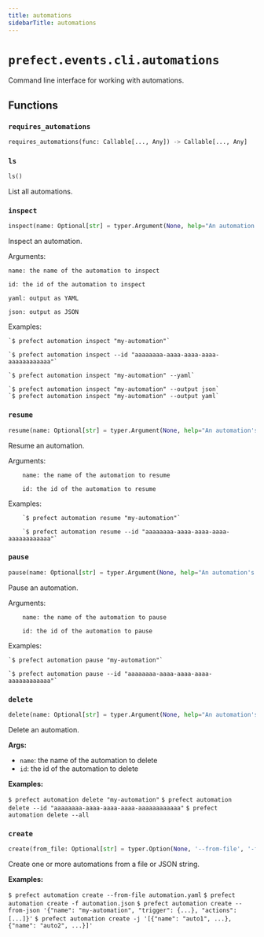 ```yaml
---
title: automations
sidebarTitle: automations
---
```


# `prefect.events.cli.automations`



Command line interface for working with automations.


## Functions

### `requires_automations` <sup><a href="https://github.com/PrefectHQ/prefect/blob/main/src/prefect/events/cli/automations.py#L33" target="_blank"><Icon icon="github" style="width: 14px; height: 14px;" /></a></sup>

```python
requires_automations(func: Callable[..., Any]) -> Callable[..., Any]
```

### `ls` <sup><a href="https://github.com/PrefectHQ/prefect/blob/main/src/prefect/events/cli/automations.py#L48" target="_blank"><Icon icon="github" style="width: 14px; height: 14px;" /></a></sup>

```python
ls()
```


List all automations.


### `inspect` <sup><a href="https://github.com/PrefectHQ/prefect/blob/main/src/prefect/events/cli/automations.py#L107" target="_blank"><Icon icon="github" style="width: 14px; height: 14px;" /></a></sup>

```python
inspect(name: Optional[str] = typer.Argument(None, help="An automation's name"), id: Optional[str] = typer.Option(None, '--id', help="An automation's id"), yaml: bool = typer.Option(False, '--yaml', help='Output as YAML'), json: bool = typer.Option(False, '--json', help='Output as JSON'), output: Optional[str] = typer.Option(None, '--output', '-o', help='Specify an output format. Currently supports: json, yaml'))
```


Inspect an automation.

Arguments:

    name: the name of the automation to inspect

    id: the id of the automation to inspect

    yaml: output as YAML

    json: output as JSON

Examples:

    `$ prefect automation inspect "my-automation"`

    `$ prefect automation inspect --id "aaaaaaaa-aaaa-aaaa-aaaa-aaaaaaaaaaaa"`

    `$ prefect automation inspect "my-automation" --yaml`

    `$ prefect automation inspect "my-automation" --output json`
    `$ prefect automation inspect "my-automation" --output yaml`


### `resume` <sup><a href="https://github.com/PrefectHQ/prefect/blob/main/src/prefect/events/cli/automations.py#L192" target="_blank"><Icon icon="github" style="width: 14px; height: 14px;" /></a></sup>

```python
resume(name: Optional[str] = typer.Argument(None, help="An automation's name"), id: Optional[str] = typer.Option(None, '--id', help="An automation's id"))
```


Resume an automation.

Arguments:

        name: the name of the automation to resume

        id: the id of the automation to resume

Examples:

        `$ prefect automation resume "my-automation"`

        `$ prefect automation resume --id "aaaaaaaa-aaaa-aaaa-aaaa-aaaaaaaaaaaa"`


### `pause` <sup><a href="https://github.com/PrefectHQ/prefect/blob/main/src/prefect/events/cli/automations.py#L247" target="_blank"><Icon icon="github" style="width: 14px; height: 14px;" /></a></sup>

```python
pause(name: Optional[str] = typer.Argument(None, help="An automation's name"), id: Optional[str] = typer.Option(None, '--id', help="An automation's id"))
```


Pause an automation.

Arguments:

        name: the name of the automation to pause

        id: the id of the automation to pause

Examples:

    `$ prefect automation pause "my-automation"`

    `$ prefect automation pause --id "aaaaaaaa-aaaa-aaaa-aaaa-aaaaaaaaaaaa"`


### `delete` <sup><a href="https://github.com/PrefectHQ/prefect/blob/main/src/prefect/events/cli/automations.py#L302" target="_blank"><Icon icon="github" style="width: 14px; height: 14px;" /></a></sup>

```python
delete(name: Optional[str] = typer.Argument(None, help="An automation's name"), id: Optional[str] = typer.Option(None, '--id', help="An automation's id"), _all: bool = typer.Option(False, '--all', help='Delete all automations'))
```


Delete an automation.

**Args:**
- `name`: the name of the automation to delete
- `id`: the id of the automation to delete

**Examples:**

`$ prefect automation delete "my-automation"`
`$ prefect automation delete --id "aaaaaaaa-aaaa-aaaa-aaaa-aaaaaaaaaaaa"`
`$ prefect automation delete --all`


### `create` <sup><a href="https://github.com/PrefectHQ/prefect/blob/main/src/prefect/events/cli/automations.py#L383" target="_blank"><Icon icon="github" style="width: 14px; height: 14px;" /></a></sup>

```python
create(from_file: Optional[str] = typer.Option(None, '--from-file', '-f', help='Path to YAML or JSON file containing automation(s)'), from_json: Optional[str] = typer.Option(None, '--from-json', '-j', help='JSON string containing automation(s)'))
```


Create one or more automations from a file or JSON string.

**Examples:**

`$ prefect automation create --from-file automation.yaml`
`$ prefect automation create -f automation.json`
`$ prefect automation create --from-json '{"name": "my-automation", "trigger": {...}, "actions": [...]}'`
`$ prefect automation create -j '[{"name": "auto1", ...}, {"name": "auto2", ...}]'`

